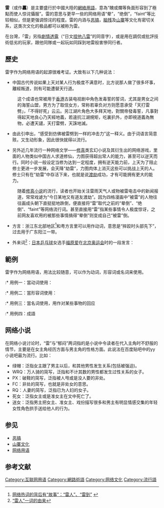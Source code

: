 {{Refimprove|time=2020-10-31T11:39:47+00:00}}
{{NoteTA|G1=IT}}
'''雷'''（或作'''靐'''）是主要盛行於中國大陸的[[網絡用語|網絡用語]]，意為“醜或爛等負面形容到了極點而使人惊诧懾服”。雷的意思与更早一些的网络用语“晕”，“绝倒”，“faint”等比较相似，但是更强调惊诧的程度。雷的内涵与[[恶搞|恶搞]]，[[脑残|脑残]]及[[山寨|山寨]]等文化有密切关系，这类次文化的极品都可以被称为雷。

在台灣，「雷」另指[[劇情透露|劇情透露]]（“日文[[捏他八雷|捏他八雷]]”的同音字），或是用在調侃或批評技術低劣的玩家，跟他同隊或一起玩如同踩到地雷般害慘同行者。

== 歷史 ==
雷字作为网络用语的起源很难考证。大致有以下几种说法：

*中国古代传说如果上天对某人行为极度不满意时，比方说那人做了很多坏事，離經叛道，则有可能遭替天行道。

:这个成语也常被用于[[香港|香港]]古装电视剧中角色发毒誓的誓词，尤其是男女之间的海誓山盟，男方为了取信女方，常称若辜负对方则愿意承受「天打雷劈」，「不得好死」云云。另江湖片角色大多拜天地，對關帝發毒誓，凡事對得起天地良心乃天經地義，若違抗江湖規矩，吃裏扒外，亦即視道義為無物，必遭天譴，天打雷劈，天誅地滅。

*由此引申出，“感受到仿佛被雷劈到一样的冲击力”这一释义。由于词语言简意赅，又生动形象，因此很快就得以流行。

*另外近几年流行一种网络文学——[[修真|修真]]类玄幻小说及其衍生出的网络游戏，里面的人物类似中国古人求道修仙，力图获得超出常人的能力，甚至可以逆天而行。同时小说一般设定当修为达到一定程度，拥有逆天能力前，上天为了阻止修士更进一步发展，会天降“劫雷”，力图肉体上消灭这些可以挑战上天的人。修士只有在“劫雷”中存活下来，也就是说[[渡劫|渡劫]]成功，才有可能拥有更大的能力。

:随着[[修真小说|修真小说]]的流行，读者也开始关注雷雨天气人或物被雷电击中的新闻报道，常常戏谑为“今日某地又有道友渡劫”。因为四格漫画中“被雷”的人物往往画成头朝下直挺挺地跌倒，便直接将“雷”取代之前的“晕倒”、“绝倒”、“faint”等网络流行词。甚至直接用“雷”指某些事情令人极度惊讶，之前网友喜欢用的被那些事情搞得“晕倒”则变成自己“被雷”倒。


*方言：浙江东北部地区<ref>[http://news.xinhuanet.com/internet/2008-12/14/content_10502262.htm 网络热词的背后有“故事”：“雷人”、“雷到”] {{webarchive|url=https://web.archive.org/web/20090117023808/http://news.xinhuanet.com/internet/2008-12/14/content_10502262.htm |date=2009-01-17 }}</ref>和粤方言里可以用作动词，意思是“摔跤时头部先下”，过去用于广东阳江一带。

*外来词<ref>[http://www.wlwxcb.cn/wlwxcb/index.php “雷人”一词的由来]{{dead link|date=2018年5月 |bot=InternetArchiveBot |fix-attempted=yes }}</ref>：[[日本|日本]][[乒乓球|乒乓球]]女选手[[福原爱|福原爱]]在[[2008年夏季奥林匹克运动会|北京奥运会]]时的一段发言：
{{cquote|在中国，头上不要戴白花，白花在中国是只有丧礼上用的。我有一次用白花扎了个花圈送给汤教练，她当时就被雷到啦，那叫勃然大怒。|《中国語ジャーナル》2009年3月号，「2008年ネット流行語トップ10」}}

==範例==
雷字作为网络用语，用法比较随意，可以作为动词，形容词或名词来使用。

:* 用例一：當动词使用：
{{quote|
#我被那个视频雷到了。
#那人的舞蹈真是雷死人不偿命}}

:* 用例二：當形容词使用：
{{quote|
#你看到过山寨飚车队了吗，真是巨雷啊。
#娱乐圈里的人真是一个比一个雷。}}

:* 用例三：當名词使用，用作对某些事物的回应  
{{quote|
#好大一个雷啊!
#凤姐画的妆，简直是惊天动地的神雷。}}

:* 用例四：成語
{{quote|
#天雷陣陣，气死我了，没费拉。}}

== 网络小说 ==
在网络小说讨论时，“雷”与“郁闷”两词指的是小说中令读者在代入主角时不舒服的情节，主要是在女主角经历方面与男主角的性格方面。此说法在百度贴吧中的yy小说吧最为流行。比如：
*绿帽：泛指女主跟了男主以后，和其他男性发生关系(包括被强迫)。
*WRQ：万人骑的简写，泛指和不计其数的男性都发生过性关系的女子。
*PX：破鞋的简写，泛指被人甩或是没人要的非处。
*FC：非处的简写，也就是非处女的意思。
*RQ：人妻的简写，泛指已为人妇的女子。
*死女：泛指女主或是准女主在文中死亡了。
*送女：泛指男主把女主、准女主、戏份描写很多和男主有明显情感交集的年轻女性角色拱手送给他人的行为。

== 参见 ==
* [[恶搞|恶搞]]
* [[山寨文化|山寨文化]]
* [[网络用语|网络用语]]

== 参考文献 ==
{{reflist}}

[[Category:互联网用语|Category:互联网用语]]
[[Category:網路術語|Category:網路術語]]
[[Category:网络文化|Category:网络文化]]
[[Category:流行語|Category:流行語]]